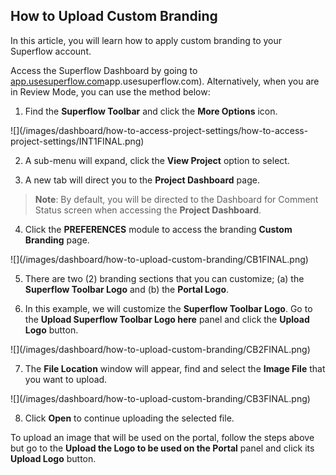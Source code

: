 ## How to Upload Custom Branding

In this article, you will learn how to apply custom branding to your Superflow account.

Access the Superflow Dashboard by going to [app.usesuperflow.com](app.usesuperflow.com)app.usesuperflow.com). Alternatively, when you are in Review Mode, you can use the method below:

1. Find the **Superflow Toolbar** and click the **More Options** icon.

<Frame>
![](/images/dashboard/how-to-access-project-settings/how-to-access-project-settings/INT1FINAL.png)
</Frame>

2. A sub-menu will expand, click the **View Project** option to select.

3. A new tab will direct you to the **Project Dashboard** page.

> **Note**: By default, you will be directed to the Dashboard for Comment Status screen when accessing the **Project Dashboard**.

4. Click the **PREFERENCES** module to access the branding **Custom Branding** page.

<Frame>
![](/images/dashboard/how-to-upload-custom-branding/CB1FINAL.png)
</Frame>

5. There are two (2) branding sections that you can customize; (a) the **Superflow Toolbar Logo** and (b) the **Portal Logo**.

6. In this example, we will customize the **Superflow Toolbar Logo**. Go to the **Upload Superflow Toolbar Logo here** panel and click the **Upload Logo** button.

<Frame>
![](/images/dashboard/how-to-upload-custom-branding/CB2FINAL.png)
</Frame>

7. The **File Location** window will appear, find and select the **Image File** that you want to upload.

<Frame>
![](/images/dashboard/how-to-upload-custom-branding/CB3FINAL.png)
</Frame>

8. Click **Open** to continue uploading the selected file.

To upload an image that will be used on the portal, follow the steps above but go to the **Upload the Logo to be used on the Portal** panel and click its **Upload Logo** button.




